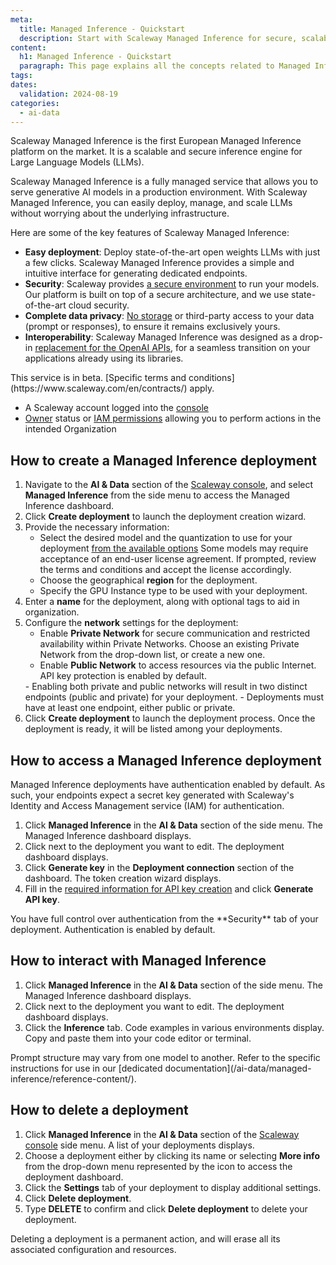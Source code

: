 ```yaml
---
meta:
  title: Managed Inference - Quickstart
  description: Start with Scaleway Managed Inference for secure, scalable AI model deployment in Europe's premier platform. Privacy-focused, fully managed.
content:
  h1: Managed Inference - Quickstart
  paragraph: This page explains all the concepts related to Managed Inference
tags:
dates:
  validation: 2024-08-19
categories:
  - ai-data
---
```


Scaleway Managed Inference is the first European Managed Inference platform on the market. It is a scalable and secure inference engine for Large Language Models (LLMs).

Scaleway Managed Inference is a fully managed service that allows you to serve generative AI models in a production environment.
With Scaleway Managed Inference, you can easily deploy, manage, and scale LLMs without worrying about the underlying infrastructure.

Here are some of the key features of Scaleway Managed Inference:

* **Easy deployment**: Deploy state-of-the-art open weights LLMs with just a few clicks. Scaleway Managed Inference provides a simple and intuitive interface for generating dedicated endpoints.
* **Security**: Scaleway provides [a secure environment](/ai-data/managed-inference/reference-content/data-privacy-security-scaleway-ai-services/) to run your models. Our platform is built on top of a secure architecture, and we use state-of-the-art cloud security.
* **Complete data privacy**: [No storage](/ai-data/managed-inference/reference-content/data-privacy-security-scaleway-ai-services/#data-storage-policies) or third-party access to your data (prompt or responses), to ensure it remains exclusively yours.
* **Interoperability**: Scaleway Managed Inference was designed as a drop-in [replacement for the OpenAI APIs](/ai-data/managed-inference/reference-content/openai-compatibility/), for a seamless transition on your applications already using its libraries. 

<Message type="important">
  This service is in beta. [Specific terms and conditions](https://www.scaleway.com/en/contracts/) apply.
</Message>

<Macro id="requirements" />

  - A Scaleway account logged into the [console](https://console.scaleway.com)
  - [Owner](/identity-and-access-management/iam/concepts/#owner) status or [IAM permissions](/identity-and-access-management/iam/concepts/#permission) allowing you to perform actions in the intended Organization

## How to create a Managed Inference deployment

1. Navigate to the **AI & Data** section of the [Scaleway console](https://console.scaleway.com/), and select **Managed Inference** from the side menu to access the Managed Inference dashboard.
2. Click **Create deployment** to launch the deployment creation wizard.
3. Provide the necessary information:
    - Select the desired model and the quantization to use for your deployment [from the available options](/ai-data/managed-inference/reference-content/)
        <Message type="note">
          Some models may require acceptance of an end-user license agreement. If prompted, review the terms and conditions and accept the license accordingly.
        </Message>
    - Choose the geographical **region** for the deployment.
    - Specify the GPU Instance type to be used with your deployment.
4. Enter a **name** for the deployment, along with optional tags to aid in organization.
5. Configure the **network** settings for the deployment:
    - Enable **Private Network** for secure communication and restricted availability within Private Networks. Choose an existing Private Network from the drop-down list, or create a new one.
    - Enable **Public Network** to access resources via the public Internet. API key protection is enabled by default.
    <Message type="important">
      - Enabling both private and public networks will result in two distinct endpoints (public and private) for your deployment.
      - Deployments must have at least one endpoint, either public or private.
    </Message>
6. Click **Create deployment** to launch the deployment process. Once the deployment is ready, it will be listed among your deployments.

## How to access a Managed Inference deployment

Managed Inference deployments have authentication enabled by default. As such, your endpoints expect a secret key generated with Scaleway's Identity and Access Management service (IAM) for authentication.

1. Click **Managed Inference** in the **AI & Data** section of the side menu. The Managed Inference dashboard displays.
2. Click <Icon name="more" /> next to the deployment you want to edit. The deployment dashboard displays.
3. Click **Generate key** in the **Deployment connection** section of the dashboard. The token creation wizard displays.
4. Fill in the [required information for API key creation](/identity-and-access-management/iam/how-to/create-api-keys/) and click **Generate API key**.

<Message type="tip">
  You have full control over authentication from the **Security** tab of your deployment. Authentication is enabled by default.
</Message>

## How to interact with Managed Inference

1. Click **Managed Inference** in the **AI & Data** section of the side menu. The Managed Inference dashboard displays.
2. Click <Icon name="more" /> next to the deployment you want to edit. The deployment dashboard displays.
3. Click the **Inference** tab. Code examples in various environments display. Copy and paste them into your code editor or terminal.

<Message type="note">
  Prompt structure may vary from one model to another. Refer to the specific instructions for use in our [dedicated documentation](/ai-data/managed-inference/reference-content/).
</Message>

## How to delete a deployment

1. Click **Managed Inference** in the **AI & Data** section of the [Scaleway console](https://console.scaleway.com) side menu. A list of your deployments displays.
2. Choose a deployment either by clicking its name or selecting **More info** from the drop-down menu represented by the icon <Icon name="more" /> to access the deployment dashboard.
3. Click the **Settings** tab of your deployment to display additional settings.
4. Click **Delete deployment**.
5. Type **DELETE** to confirm and click **Delete deployment** to delete your deployment.
 
<Message type="important">
  Deleting a deployment is a permanent action, and will erase all its associated configuration and resources.
</Message>